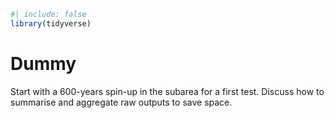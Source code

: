 ```r
#| include: false
library(tidyverse)
```

# Dummy {.unnumbered}

Start with a 600-years spin-up in the subarea for a first test. Discuss how to summarise and aggregate raw outputs to save space.
